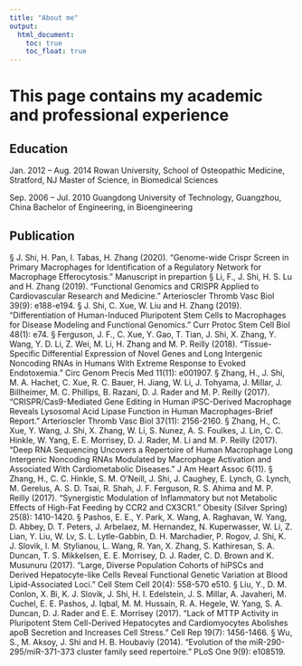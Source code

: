 ```yaml
---
title: "About me"
output: 
  html_document:
    toc: true
    toc_float: true
---
```


# This page contains my academic and professional experience

## Education

Jan. 2012 – Aug. 2014 
Rowan University, School of Osteopathic Medicine, Stratford, NJ
Master of Science, in Biomedical Sciences

Sep. 2006 – Jul. 2010
Guangdong University of Technology, Guangzhou, China Bachelor of Engineering, in Bioengineering

## Publication

§ J. Shi, H. Pan, I. Tabas, H. Zhang (2020). “Genome-wide Crispr Screen in Primary Macrophages for Identification of a Regulatory Network for Macrophage Efferocytosis.” Manuscript in prepartion
§ Li, F., J. Shi, H. S. Lu and H. Zhang (2019). "Functional Genomics and CRISPR Applied to Cardiovascular Research and Medicine." Arterioscler Thromb Vasc Biol 39(9): e188-e194.
§ J. Shi, C. Xue, W. Liu and H. Zhang (2019). "Differentiation of Human-Induced Pluripotent Stem Cells to Macrophages for Disease Modeling and Functional Genomics." Curr Protoc Stem Cell Biol 48(1): e74.
§ Ferguson, J. F., C. Xue, Y. Gao, T. Tian, J. Shi, X. Zhang, Y. Wang, Y. D. Li, Z. Wei, M. Li, H. Zhang and M. P. Reilly (2018). "Tissue-Specific Differential Expression of Novel Genes and Long Intergenic Noncoding RNAs in Humans With Extreme Response to Evoked Endotoxemia." Circ Genom Precis Med 11(11): e001907.
§ Zhang, H., J. Shi, M. A. Hachet, C. Xue, R. C. Bauer, H. Jiang, W. Li, J. Tohyama, J. Millar, J. Billheimer, M. C. Phillips, B. Razani, D. J. Rader and M. P. Reilly (2017). "CRISPR/Cas9-Mediated Gene Editing in Human iPSC-Derived Macrophage Reveals Lysosomal Acid Lipase Function in Human Macrophages-Brief Report." Arterioscler Thromb Vasc Biol 37(11): 2156-2160.
§ Zhang, H., C. Xue, Y. Wang, J. Shi, X. Zhang, W. Li, S. Nunez, A. S. Foulkes, J. Lin, C. C. Hinkle, W. Yang, E. E. Morrisey, D. J. Rader, M. Li and M. P. Reilly (2017). "Deep RNA Sequencing Uncovers a Repertoire of Human Macrophage Long Intergenic Noncoding RNAs Modulated by Macrophage Activation and Associated With Cardiometabolic Diseases." J Am Heart Assoc 6(11).
§ Zhang, H., C. C. Hinkle, S. M. O'Neill, J. Shi, J. Caughey, E. Lynch, G. Lynch, M. Gerelus, A. S. D. Tsai, R. Shah, J. F. Ferguson, R. S. Ahima and M. P. Reilly (2017). "Synergistic Modulation of Inflammatory but not Metabolic Effects of High-Fat Feeding by CCR2 and CX3CR1." Obesity (Silver Spring) 25(8): 1410-1420.
§ Pashos, E. E., Y. Park, X. Wang, A. Raghavan, W. Yang, D. Abbey, D. T. Peters, J. Arbelaez, M. Hernandez, N. Kuperwasser, W. Li, Z. Lian, Y. Liu, W. Lv, S. L. Lytle-Gabbin, D. H. Marchadier, P. Rogov, J. Shi, K. J. Slovik, I. M. Stylianou, L. Wang, R. Yan, X. Zhang, S. Kathiresan, S. A. Duncan, T. S. Mikkelsen, E. E. Morrisey, D. J. Rader, C. D. Brown and K. Musunuru (2017). "Large, Diverse Population Cohorts of hiPSCs and Derived Hepatocyte-like Cells Reveal Functional Genetic Variation at Blood Lipid-Associated Loci." Cell Stem Cell 20(4): 558-570 e510.
§ Liu, Y., D. M. Conlon, X. Bi, K. J. Slovik, J. Shi, H. I. Edelstein, J. S. Millar, A. Javaheri, M. Cuchel, E. E. Pashos, J. Iqbal, M. M. Hussain, R. A. Hegele, W. Yang, S. A. Duncan, D. J. Rader and E. E. Morrisey (2017). "Lack of MTTP Activity in Pluripotent Stem Cell-Derived Hepatocytes and Cardiomyocytes Abolishes apoB Secretion and Increases Cell Stress." Cell Rep 19(7): 1456-1466.
§ Wu, S., M. Aksoy, J. Shi and H. B. Houbaviy (2014). "Evolution of the miR-290-295/miR-371-373 cluster family seed repertoire." PLoS One 9(9): e108519.